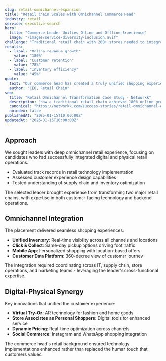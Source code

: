 ---
slug: retail-omnichannel-expansion
title: "Retail Chain Scales with Omnichannel Commerce Head"
industry: retail
service: executive-search
hero:
  title: "Commerce Leader Unifies Online and Offline Experience"
  image: "/images/service-diversity-inclusion.avif"
challenge: "Traditional retail chain with 200+ stores needed to integrate e-commerce and physical retail for seamless customer experience."
results:
  - label: "Online revenue growth"
    value: "180%"
  - label: "Customer retention"
    value: "78%"
  - label: "Inventory efficiency"
    value: "45%"
quote:
  text: "Our commerce head has created a truly unified shopping experience. Customers now see us as one brand, whether they shop online or in-store."
  author: "CEO, Retail Chain"
seo:
  title: "Retail Omnichannel Transformation Case Study - Networkk"
  description: "How a traditional retail chain achieved 180% online growth and 78% customer retention through strategic commerce leadership placement."
  canonical: "https://networkk.com/success-stories/retail-omnichannel-expansion/"
  noindex: false
publishedAt: "2025-01-15T10:00:00Z"
updatedAt: "2025-01-15T10:00:00Z"
---

## Approach

We sought leaders with deep omnichannel retail experience, focusing on candidates who had successfully integrated digital and physical retail operations.

- Evaluated track records in retail technology implementation
- Assessed customer experience design capabilities
- Tested understanding of supply chain and inventory optimization

The selected leader brought experience from transforming two major retail chains, with expertise in both customer-facing technology and backend operations.

## Omnichannel Integration

The placement delivered seamless shopping experiences:

- **Unified Inventory**: Real-time visibility across all channels and locations
- **Click & Collect**: Same-day pickup options driving foot traffic
- **Mobile App**: Personalized shopping with location-based offers
- **Customer Data Platform**: 360-degree view of customer journey

The integration required coordinating across IT, supply chain, store operations, and marketing teams - leveraging the leader's cross-functional expertise.

## Digital-Physical Synergy

Key innovations that unified the customer experience:

- **Virtual Try-On**: AR technology for fashion and home goods
- **Store Associates as Personal Shoppers**: Digital tools for enhanced service
- **Dynamic Pricing**: Real-time optimization across channels
- **Social Commerce**: Instagram and WhatsApp shopping integration

The commerce head's retail background ensured technology implementations enhanced rather than replaced the human touch that customers valued.
